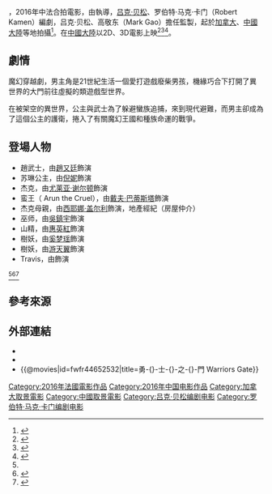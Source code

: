 {{noteTA|G1=Movie|G2=show}}
{{Infobox film
| name           = 勇士之門<br/>''The Warriors Gate''
| image          = 
| alt            = 
| caption        = <!-- Poster -->
| film name      = 
| director       = {{tsl|de|Matthias Hoene|马蒂亚斯·霍恩}}
| producers      = [[吕克·贝松|吕克·贝松]]、高敬东（Mark Gao）
| writer         = <!-- or: |writers = -->
| screenplay     = [[吕克·贝松|吕克·贝松]]、罗伯特·马克·卡门（Robert Kamen）
| story          = 
| based on       =
| starring       = [[趙又廷|趙又廷]]<br>[[倪妮|倪妮]]<br>[[尤賴亞·謝爾頓|尤莱亚·谢尔顿]]
| narrator       = <!-- or: |narrators = -->
| music          = 
| cinematography = 
| editing        = 
| 製片商   = [[歐羅巴影業|歐羅巴影業]]（EuropaCorp）<br>{{le|上海基美影業|Fundamental Films|}}（Fundamental Films）
| distributor    = <!-- or: |distributors = -->
| released       = 2016年11月18日（中國大陸）<br/>2017年1月19日（香港）
| runtime        = 
| country        = {{PRC}}<br>{{FRA}}
| language       = 
| budget         = {{USD|4,800萬}}<ref>{{cite web |url= http://www.hollywoodreporter.com/news/europacorp-shake-up-surprise-exit-864259|title= EuropaCorp Shake-Up: Surprise Exit Reignites Sales Chatter|author= Alex Ritman and Rhonda Richford|date= February 11, 2016|accessdate= February 11, 2016|work= [[The_Hollywood_Reporter|The Hollywood Reporter]]}}</ref><br/>{{CNY|3億}}<ref>{{cite web|url= http://www.filmbiz.asia/news/luc-besson-readies-warriors-china-shoot|title= Luc Besson readies Warrior's China shoot|author= Kevin Ma|date= April 20, 2015|accessdate= May 13, 2015|work= [[Film_Business_Asia|Film Business Asia]]|deadurl= yes|archiveurl= https://archive.today/20150420124743/http://www.filmbiz.asia/news/luc-besson-readies-warriors-china-shoot|archivedate= 2015年4月20日}}</ref>
| gross          =
}}
{{engname|《勇士之门》|''The Warriors Gate''}}，2016年中法合拍電影，由{{tsl|de|Matthias Hoene|马蒂亚斯·霍恩}}執導，[[吕克·贝松|吕克·贝松]]、罗伯特·马克·卡门（Robert Kamen）編劇，吕克·贝松、高敬东（Mark Gao）擔任監製，{{start date|2015|05|04}}起於[[加拿大|加拿大]]、[[中國大陸|中國大陸]]等地拍攝<ref name=variety>{{cite web |url= http://variety.com/2015/film/global/dave-bautista-stars-in-warriors-gate-exclusive-1201493451/|script-title=en:Cannes: Dave Bautista Stars in Martial Arts Epic ‘Warrior’s Gate’ (EXCLUSIVE)|author= Patrick Frater|date= May 13, 2015|accessdate= May 13, 2015|work= [[variety.com|variety.com]]}}</ref>。{{start date|2016|11|18}}在[[中國大陸|中國大陸]]以2D、3D電影上映<ref>{{cite web |url= https://movie.douban.com/subject/25845294/|title= 勇士之门 The Warriors Gate (2016)|accessdate= September 23, 2016|work= movie.douban.com|publisher= [[douban.com|douban.com]]|language= zh}}</ref><ref>{{cite web |url= https://movie.douban.com/photos/photo/2382785734/|title= 勇士之门 的海报|accessdate= September 23, 2016|work= movie.douban.com|publisher= [[douban.com|douban.com]]|language= zh}}</ref><ref>{{cite web |url= http://www.cbooo.cn/m/626571|title= 勇士之门（2016）|accessdate= September 23, 2016|work= cbooo.cn|language= zh}}</ref>。

==劇情==
魔幻穿越劇，男主角是21世紀生活一個愛打遊戲廢柴男孩，機緣巧合下打開了異世界的大門前往虛擬的類遊戲型世界。

在被架空的異世界，公主與武士為了躲避蠻族追捕，來到現代避難，而男主卻成為了這個公主的護衛，捲入了有關魔幻王國和種族命運的戰爭。

==登場人物==
*趙武士，由[[趙又廷|趙又廷]]飾演
*苏琳公主，由[[倪妮|倪妮]]飾演
*杰克，由[[尤賴亞·謝爾頓|尤莱亚·谢尔顿]]飾演
*蛮王（ Arun the Cruel），由[[巴帝斯塔|戴夫·巴蒂斯塔]]飾演
*杰克母親，由[[西耶娜·盖尔利|西耶娜·盖尔利]]飾演，地產經紀（房屋仲介）
*巫师，由[[吳鎮宇|吳鎮宇]]飾演
*山精，由[[惠英紅|惠英紅]]飾演
*樹妖，由[[奚梦瑶|奚梦瑶]]飾演
*樹妖，由[[游天翼|游天翼]]飾演
*Travis，由{{le|达科他·道尔比|Dakota Daulby}}飾演
<ref name=variety/><ref>{{cite web |url= http://variety.com/2015/film/asia/francis-ng-warriors-gate-1201517054/|script-title=en:Francis Ng Joins Dave Bautista in Cast of ‘Warrior’s Gate’|author= Patrick Frater|date= June 10, 2015|accessdate= June 11, 2015|work= [[variety.com|variety.com]]}}</ref><ref>{{cite web |url= http://www.seat42f.com/exclusive-wayward-pines-scoop-shining-the-spotlight-on-dakota-daulby.html|title= EXCLUSIVE: WAYWARD PINES scoop, shining the spotlight on Dakota Daulby|author= Tiffany Vogt|date= July  5, 2016|accessdate= November 10, 2016|work= [[seat42f.com|seat42f.com]]}}</ref>

== 參考來源 ==
{{reflist}}

== 外部連結 ==
*{{IMDb title|4652532}}
*{{Douban|id=25845294}}
*{{@movies|id=fwfr44652532|title=勇-{}-士-{}-之-{}-門 Warriors Gate}}

[[Category:2016年法國電影作品|Category:2016年法國電影作品]]
[[Category:2016年中国电影作品|Category:2016年中国电影作品]]
[[Category:加拿大取景電影|Category:加拿大取景電影]]
[[Category:中國取景電影|Category:中國取景電影]]
[[Category:吕克·贝松编剧电影|Category:吕克·贝松编剧电影]]
[[Category:罗伯特·马克·卡门编剧电影|Category:罗伯特·马克·卡门编剧电影]]